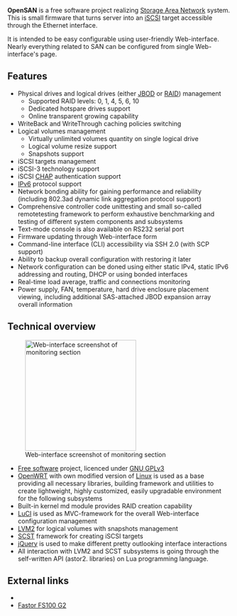 {{Infobox OS
| logo               = [[File:OpenSAN-logo.png|250px]]
| screenshot         = [[File:OpenSAN-screenshot.png|250px]]
| caption            = OpenSAN v2.2
| developer          = [[:ru:ETegro Technologies|ETegro Technologies]] / [http://www.opensan.org/ OpenSAN project]
| family             = [[Unix-like]]
| working_state      = Current
| source_model       = [[Free and open source software]]
| released           = {{Start date|df=yes|2011|05}}
|latest release version= OpenSAN v2.2
| frequently_updated = yes
| language           = English, Russian
| supported_platforms = 2 different platforms using the following CPU architectures: [[x86]], [[x86-64]]
| kernel_type        = [[Monolithic kernel|Monolithic]] ([[Linux kernel|Linux]])
| license            = [[Free software]], [[GNU GPL]]
| website            = {{URL|www.opensan.org}}
}}
'''OpenSAN''' is a free software project realizing [[Storage Area Network]] system. This is small firmware that turns server into an  [[iSCSI]] target accessible through the Ethernet interface.

It is intended to be easy configurable using user-friendly Web-interface. Nearly everything related to SAN can be configured from single Web-interface's page.

== Features ==
* Physical drives and logical drives (either [[JBOD]] or [[RAID]]) management
** Supported RAID levels: 0, 1, 4, 5, 6, 10
** Dedicated hotspare drives support
** Online transparent growing capability
* WriteBack and WriteThrough caching policies switching
* Logical volumes management
** Virtually unlimited volumes quantity on single logical drive
** Logical volume resize support
** Snapshots support
* iSCSI targets management
* iSCSI-3 technology support
* iSCSI [[Challenge-Handshake Authentication Protocol|CHAP]] authentication support
* [[IPv6]] protocol support
* Network bonding ability for gaining performance and reliability (including 802.3ad dynamic link aggregation protocol support)
* Comprehensive controller code unittesting and small so-called remotetesting framework to perform exhaustive benchmarking and testing of different system components and subsystems
* Text-mode console is also available on RS232 serial port
* Firmware updating through Web-interface form
* Command-line interface (CLI) accessibility via SSH 2.0 (with SCP support)
* Ability to backup overall configuration with restoring it later
* Network configuration can be doned using either static IPv4, static IPv6 addressing and routing, DHCP or using bonded interfaces
* Real-time load average, traffic and connections monitoring
* Power supply, FAN, temperature, hard drive enclosure placement viewing, including additional SAS-attached JBOD expansion array overall information

== Technical overview ==
[[File:OpenSAN-monitoring screenshot.png|thumb|250px|Web-interface screenshot of monitoring section]]
* [[Free software]] project, licenced under [[GNU GPLv3]]
* [[OpenWRT]] with own modified version of [[Linux]] is used as a base providing all necessary libraries, building framework and utilities to create lightweight, highly customized, easily upgradable environment for the following subsystems
* Built-in kernel md module provides RAID creation capability
* [[LuCI]] is used as MVC-framework for the overall Web-interface configuration management
* [[LVM2]] for logical volumes with snapshots management
* [http://scst.sourceforge.net/index.html SCST] framework for creating iSCSI targets
* [[jQuery]] is used to make different pretty outlooking interface interactions
* All interaction with LVM2 and SCST subsystems is going through the self-written API (astor2. libraries) on Lua programming language.

==External links==
*{{Official website|www.opensan.org}}
*[http://www.etegro.ru/configurator/storage/san/fs100g2 Fastor FS100 G2]
